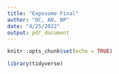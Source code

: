 ```yaml
---
title: "Exposome Final"
author: "DC, AN, NP"
date: "4/25/2022"
output: pdf_document
---
```


```r
knitr::opts_chunk$set(echo = TRUE)
```

```r
library(tidyverse)
```

